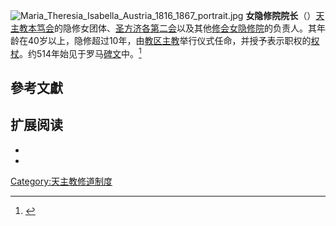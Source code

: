[[File:Maria_Theresia_Isabella_Austria_1816_1867_portrait.jpg|upright]]
'''女隐修院院长'''（{{lang-en|Abbess}}）[[天主教|天主教]][[本笃会|本笃会]]的隐修女团体、[[圣方济各第二会|圣方济各第二会]]以及其他[[修会|修会]][[女隐修院|女隐修院]]的负责人。其年龄在40岁以上，隐修超过10年，由[[教区主教|教区主教]]举行仪式任命，并授予表示职权的[[权杖|权杖]]。约514年始见于罗马[[碑文|碑文]]中。<ref>{{cite web|author=''Encyclopedia Britannica''|title=''Abbess''|url=http://global.britannica.com/EBchecked/topic/540/abbess|}}</ref>

==參考文獻==
{{reflist}}

==扩展阅读==
* {{cite Catholic Encyclopedia|ref=harv |first=Thomas |last=Oestreich |wstitle=Abbess|volume=1}}
* {{1911|wstitle=Abbess}}

[[Category:天主教修道制度|Category:天主教修道制度]]